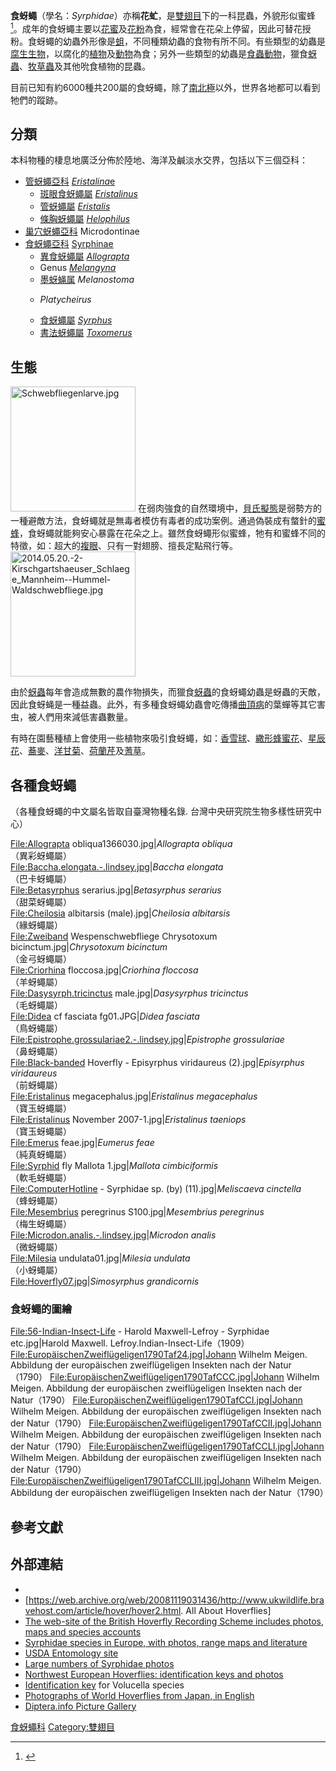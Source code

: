 {{copy edit}}
{{Automatic Taxobox
 | fossil_range = [[始新世|始新世]]早期至今, {{fossilrange|50|0}}
 | image = Syrphidae poster.jpg
 | image_width = 250px
 | image_caption = 各種食蚜蠅
 | taxon = Syrphidae
 | authority = Latreille, 1802
 | subdivision_ranks = [[亞科|亞科]]
 | subdivision = [[#分類|見內文]]
}}

'''食蚜蠅'''（學名：''Syrphidae''）亦稱'''花虻'''，是[[雙翅目|雙翅目]]下的一科昆蟲，外貌形似蜜蜂<ref>{{cite book | author = 楊維晟 | title = 賞蟲365天：春夏篇 | publisher = 天下文化 | year = 2011  | url = | isbn = 978-986-216-844-8 }}</ref>。成年的食蚜蠅主要以[[花蜜|花蜜]]及[[花粉|花粉]]為食，經常會在花朵上停留，因此可替花授粉。食蚜蠅的幼蟲外形像是[[蛆|蛆]]，不同種類幼蟲的食物有所不同。有些類型的幼蟲是[[腐生生物|腐生生物]]，以腐化的[[植物|植物]]及[[動物|動物]]為食；另外一些類型的幼蟲是[[食蟲動物|食蟲動物]]，獵食[[蚜蟲|蚜蟲]]、[[牧草蟲|牧草蟲]]及其他吮食植物的昆蟲。

目前已知有約6000種共200屬的食蚜蠅，除了[[南極|南]][[北極|北極]]以外，世界各地都可以看到牠們的蹤跡{{r|usda}}。

==分類==
{{main|食蚜蠅科分類}}
本科物種的棲息地廣泛分佈於陸地、海洋及鹹淡水交界{{r|WoRMS_150950}}，包括以下三個亞科：
* [[管蚜蠅亞科|管蚜蠅亞科]] [[Eristalinae|''Eristalina''e]]{{r|WoRMS_150950}}
** [[斑眼食蚜蠅屬|斑眼食蚜蠅屬]] ''[[Eristalinus|Eristalinus]]'' {{small|Rondani, 1845}}
** [[管蚜蠅屬|管蚜蠅屬]] ''[[Eristalis|Eristalis]]'' {{small|Latreille, 1804}}
** [[條胸蚜蠅屬|條胸蚜蠅屬]] ''[[Helophilus|Helophilus]]'' {{small|Meigen, 1822}}
* [[巢穴蚜蠅亞科|巢穴蚜蠅亞科]] Microdontinae
* [[食蚜蠅亞科|食蚜蠅亞科]] [[Syrphinae|Syrphinae]]{{r|WoRMS_150950}}
** [[異食蚜蠅屬|異食蚜蠅屬]] ''[[Allograpta|Allograpta]]'' {{small|Osten Sacken, 1875}}
** Genus ''[[Melangyna|Melangyna]]''
**[[墨蚜蝇属|墨蚜蝇属]] ''Melanostoma'' {{small|Schiner, 1860}}{{r|zgdwz}}
**{{tsl|en|Platycheirus|宽跗蚜蝇属}} ''Platycheirus'' {{small|Le Peletier et Serville, 1828}}{{r|zgdwz}}
** [[食蚜蠅屬|食蚜蠅屬]] ''[[Syrphus|Syrphus]]'' {{small|Fabricius, 1775}}
** [[書法蚜蠅屬|書法蚜蠅屬]] ''[[Toxomerus|Toxomerus]]'' {{small|Macquart, 1855}}

==生態==
[[File:Schwebfliegenlarve.jpg|200px]]
在弱肉強食的自然環境中，[[擬態|貝氏擬態]]是弱勢方的一種避敵方法，食蚜蠅就是無毒者模仿有毒者的成功案例。通過偽裝成有螫針的[[蜜蜂|蜜蜂]]，食蚜蠅就能夠安心暴露在花朵之上。雖然食蚜蠅形似蜜蜂，牠有和蜜蜂不同的特徵，如：超大的[[複眼|複眼]]、只有一對翅膀、擅長定點飛行等。
[[File:2014.05.20.-2-Kirschgartshaeuser_Schlaege_Mannheim--Hummel-Waldschwebfliege.jpg|200px]]

由於[[蚜蟲|蚜蟲]]每年會造成無數的農作物損失，而獵食[[蚜蟲|蚜蟲]]的食蚜蠅幼蟲是蚜蟲的天敵，因此食蚜蝇是一種益蟲。此外，有多種食蚜蠅幼蟲會吃傳播[[曲頂病|曲頂病]]的葉蟬等其它害虫，被人們用來減低害蟲數量。

有時在園藝種植上會使用一些植物來吸引食蚜蠅，如：[[香雪球|香雪球]]、[[繖形蜂蜜花|繖形蜂蜜花]]、[[星辰花|星辰花]]、[[蕎麥|蕎麥]]、[[洋甘菊|洋甘菊]]、[[荷蘭芹|荷蘭芹]]及[[蓍草|蓍草]]。

== 各種食蚜蠅 ==

（各種食蚜蠅的中文屬名皆取自臺灣物種名錄. 台灣中央研究院生物多樣性研究中心）
<gallery>
File:Allograpta obliqua1366030.jpg|''Allograpta obliqua''<br>（異彩蚜蠅屬）<br>
File:Baccha.elongata.-.lindsey.jpg|''Baccha elongata''<br>（巴卡蚜蠅屬）<br>
File:Betasyrphus serarius.jpg|''Betasyrphus serarius''<br>（甜菜蚜蠅屬）<br>
File:Cheilosia albitarsis (male).jpg|''Cheilosia albitarsis''<br>（緣蚜蠅屬）<br>
File:Zweiband Wespenschwebfliege Chrysotoxum bicinctum.jpg|''Chrysotoxum bicinctum''<br>（金弓蚜蠅屬）<br>
File:Criorhina floccosa.jpg|''Criorhina floccosa''<br>（羊蚜蠅屬）<br>
File:Dasysyrph.tricinctus male.jpg|''Dasysyrphus tricinctus''<br>（毛蚜蠅屬）<br>
File:Didea cf fasciata fg01.JPG|''Didea fasciata''<br>（鳥蚜蠅屬）<br>
File:Epistrophe.grossulariae2.-.lindsey.jpg|''Epistrophe grossulariae''<br>（鼻蚜蠅屬）<br>
File:Black-banded Hoverfly - Episyrphus viridaureus (2).jpg|''Episyrphus viridaureus''<br>（前蚜蠅屬）<br>
File:Eristalinus megacephalus.jpg|''Eristalinus megacephalus''<br>（寶玉蚜蠅屬）<br>
File:Eristalinus November 2007-1.jpg|''Eristalinus taeniops''<br>（寶玉蚜蠅屬）<br>
File:Emerus feae.jpg|''Eumerus feae''<br>（純真蚜蠅屬）<br>
File:Syrphid fly Mallota 1.jpg|''Mallota cimbiciformis''<br>（軟毛蚜蠅屬）<br>
File:ComputerHotline - Syrphidae sp. (by) (11).jpg|''Meliscaeva cinctella''<br>（蜂蚜蠅屬）<br>
File:Mesembrius peregrinus S100.jpg|''Mesembrius peregrinus''<br>（梅生蚜蠅屬）<br>
File:Microdon.analis.-.lindsey.jpg|''Microdon analis''<br>（微蚜蠅屬）<br>
File:Milesia undulata01.jpg|''Milesia undulata''<br>（小蚜蠅屬）<br>
File:Hoverfly07.jpg|''Simosyrphus grandicornis''
</gallery>

=== 食蚜蠅的圖繪 ===
<gallery>
File:56-Indian-Insect-Life - Harold Maxwell-Lefroy - Syrphidae etc.jpg|Harold Maxwell. Lefroy.Indian-Insect-Life（1909）
File:EuropäischenZweiflügeligen1790Taf24.jpg|Johann Wilhelm Meigen. Abbildung der europäischen zweiflügeligen Insekten nach der Natur（1790）
File:EuropäischenZweiflügeligen1790TafCCC.jpg|Johann Wilhelm Meigen. Abbildung der europäischen zweiflügeligen Insekten nach der Natur（1790）
File:EuropäischenZweiflügeligen1790TafCCI.jpg|Johann Wilhelm Meigen. Abbildung der europäischen zweiflügeligen Insekten nach der Natur（1790）
File:EuropäischenZweiflügeligen1790TafCCII.jpg|Johann Wilhelm Meigen. Abbildung der europäischen zweiflügeligen Insekten nach der Natur（1790）
File:EuropäischenZweiflügeligen1790TafCCLI.jpg|Johann Wilhelm Meigen. Abbildung der europäischen zweiflügeligen Insekten nach der Natur（1790）
File:EuropäischenZweiflügeligen1790TafCCLIII.jpg|Johann Wilhelm Meigen. Abbildung der europäischen zweiflügeligen Insekten nach der Natur（1790）
</gallery>

==參考文獻==
{{reflist|refs=
<ref name="usda">{{cite web
 |url=http://www.sel.barc.usda.gov/diptera/syrphid/syrphid.htm |deadurl=yes
 |archive-url=https://web.archive.org/web/20091211155805/http://www.sel.barc.usda.gov/Diptera/syrphid/syrphid.htm
 |title=Flower Flies |work=[[USDA|USDA]] Entomology
 |archive-date=2009-12-11 |language=en }}</ref>
<ref name="WoRMS_150950">{{WoRMS |id=150950 
 |title=Syrphidae Latreille, 1802
 |last1=Mortelmans|first1=Jonas
 |last2=Cuvelier  |first2=Daphne
 |date=2016-03-11 |access-date=2018-11-14 }}</ref>
<ref name="zgdwz">{{中國動物志/K50
 |chapter=各论
 |access-date=2018-11-15 }}</ref>
}}

==外部連結==
{{commonscat|Syrphidae}}
*{{wikispecies-inline|Syrphidae}}
* [https://web.archive.org/web/20081119031436/http://www.ukwildlife.bravehost.com/article/hover/hover2.html. All About Hoverflies]
* [http://www.hoverfly.org.uk The web-site of the British Hoverfly Recording Scheme includes photos, maps and species accounts] {{Wayback|url=http://www.hoverfly.org.uk/ |date=20170621031534 }}
* [http://www.syrphidae.com Syrphidae species in Europe, with photos, range maps and literature] {{Wayback|url=http://www.syrphidae.com/ |date=20201111214241 }}
* [https://web.archive.org/web/20091211155805/http://www.sel.barc.usda.gov/Diptera/syrphid/syrphid.htm USDA Entomology site]
* [https://web.archive.org/web/20080522151217/http://www.bioimages.org.uk/html/T661.HTM Large numbers of Syrphidae photos]
* [http://home.hccnet.nl/mp.van.veen/hf_index.html Northwest European Hoverflies: identification keys and photos] {{Wayback|url=http://home.hccnet.nl/mp.van.veen/hf_index.html |date=20070405111545 }}
* [https://web.archive.org/web/20070429220541/http://home.hccnet.nl/mp.van.veen/KEYS/Volucella/volu_key.html Identification key] for Volucella species
* [http://homepage2.nifty.com/syrphidae/flame2_e.htm Photographs of World Hoverflies from Japan, in English] {{Webarchive|url=https://archive.is/20121206041952/http://homepage2.nifty.com/syrphidae/flame2_e.htm |date=2012-12-06 }}
* [http://www.diptera.info/photogallery.php?album_id=49 Diptera.info Picture Gallery] {{Wayback|url=http://www.diptera.info/photogallery.php?album_id=49 |date=20210513130354 }}
{{Taxonbar}}
{{Authority control}}
[[Category:食蚜蠅科|]]
[[Category:雙翅目|Category:雙翅目]]